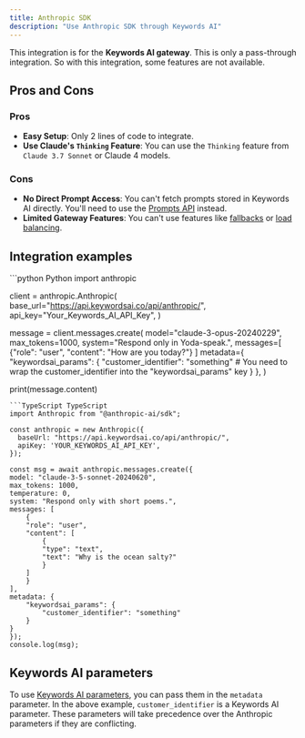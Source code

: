 ```yaml
---
title: Anthropic SDK
description: "Use Anthropic SDK through Keywords AI"
---
```


<Note> This integration is for the **Keywords AI gateway**. </Note>
<Warning>
This is only a pass-through integration. So with this integration, some features are not available.
</Warning>

## Pros and Cons

### Pros
- **Easy Setup**: Only 2 lines of code to integrate.
- **Use Claude's `Thinking` Feature**: You can use the `Thinking` feature from `Claude 3.7 Sonnet` or Claude 4 models.

### Cons
- **No Direct Prompt Access**: You can't fetch prompts stored in Keywords AI directly. You'll need to use the [Prompts API](/api-endpoints/prompt-endpoints/create-prompts) instead.
- **Limited Gateway Features**: You can't use features like [fallbacks](/features/generation/fallbacks) or [load balancing](/features/generation/load-balancing). 


## Integration examples

<CodeGroup>
```python Python
import anthropic

client = anthropic.Anthropic(
    base_url="https://api.keywordsai.co/api/anthropic/",
    api_key="Your_Keywords_AI_API_Key",
)

message = client.messages.create(
    model="claude-3-opus-20240229",
    max_tokens=1000,
    system="Respond only in Yoda-speak.",
    messages=[
        {"role": "user", "content": "How are you today?"}
    ]
    metadata={
        "keywordsai_params": {
            "customer_identifier": "something" # You need to wrap the customer_identifier into the "keywordsai_params" key
        }
    },
)

print(message.content)
```
```TypeScript TypeScript
import Anthropic from "@anthropic-ai/sdk";

const anthropic = new Anthropic({
  baseUrl: "https://api.keywordsai.co/api/anthropic/",  
  apiKey: 'YOUR_KEYWORDS_AI_API_KEY',
});

const msg = await anthropic.messages.create({
model: "claude-3-5-sonnet-20240620",
max_tokens: 1000,
temperature: 0,
system: "Respond only with short poems.",
messages: [
    {
    "role": "user",
    "content": [
        {
        "type": "text",
        "text": "Why is the ocean salty?"
        }
    ]
    }
],
metadata: {
    "keywordsai_params": {
        "customer_identifier": "something"
    }
}
});
console.log(msg);
```
</CodeGroup>

## Keywords AI parameters

To use [Keywords AI parameters](/api-endpoints/proxy-endpoints/chat-completions#keywords-ai-parameters), you can pass them in the `metadata` parameter. In the above example, `customer_identifier` is a Keywords AI parameter. These parameters will take precedence over the Anthropic parameters if they are conflicting.


